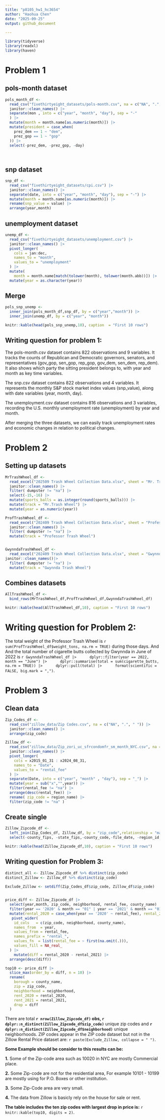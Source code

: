 ```yaml
---
title: "p8105_hw1_hc3654"
author: "Haohua Chen"
date: "2025-09-25"
output: github_document
  
---
```


```r
library(tidyverse)
library(readxl)
library(haven)
```


# Problem 1


## pols-month dataset


```r
pols_month_df <- 
  read_csv("fivethirtyeight_datasets/pols-month.csv", na = c("NA", ".", " ")) |> 
  janitor::clean_names() |> 
  separate(mon , into = c("year", "month", "day"), sep = "-"
  ) |> 
  mutate(month = month.name[as.numeric(month)]) |> 
  mutate(president = case_when(
    prez_dem == 1 ~ "dem",
    prez_gop == 1 ~ "gop"
  )) |> 
  select(-prez_dem, -prez_gop, -day)

  
```

## snp dataset


```r
snp_df <- 
  read_csv("fivethirtyeight_datasets/cpi.csv") |> 
  janitor::clean_names() |> 
  separate(date, into = c("year", "month", "day"), sep = "-") |> 
  mutate(month = month.name[as.numeric(month)]) |> 
  rename(snp_value = value) |> 
  arrange(year,month)

```

## unemployment dataset


```r
unemp_df <- 
  read_csv("fivethirtyeight_datasets/unemployment.csv") |> 
  janitor::clean_names() |> 
  pivot_longer(
    cols = jan:dec,
    names_to = "month",
    values_to = "unemployment"
  ) |> 
  mutate(
    month = month.name[match(tolower(month), tolower(month.abb))]) |> 
  mutate(year = as.character(year))

```
## Merge


```r
pols_snp_unemp <- 
  inner_join(pols_month_df,snp_df, by = c("year","month")) |> 
  inner_join(unemp_df, by = c("year", "month"))

knitr::kable(head(pols_snp_unemp,10), caption  = "First 10 rows")

```


## Writing question for problem 1:

The pols-month.csv dataset contains 822 observations and 9 variables. It tracks the counts of Republican and Democratic governors, senators, and representatives (gov_gop, sen_gop, rep_gop, gov_dem, sen_dem, rep_dem). It also shows which party the sitting president belongs to, with year and month as key time variables.

The snp.csv dataset contains 822 observations and 4 variables. It represents the monthly S&P stock market index values (snp_value), along with date variables (year, month, day).

The unemployment.csv dataset contains 816 observations and 3 variables, recording the U.S. monthly unemployment rate (unemployment) by year and month.

After merging the three datasets, we can easily track unemployment rates and economic changes in relation to political changes.





# Problem 2


## Setting up datasets


```r
MrTrashWheel_df <- 
  read_excel("202509 Trash Wheel Collection Data.xlsx", sheet = "Mr. Trash Wheel" , na = c("NA", ".", " ")) |> 
  janitor::clean_names() |> 
  filter( dumpster != "na") |> 
  select(-15,-16) |> 
  mutate(sports_balls = as.integer(round(sports_balls))) |> 
  mutate(track = "Mr.Trash Wheel") |> 
  mutate(year = as.numeric(year))

ProfTrashWheel_df <- 
  read_excel("202409 Trash Wheel Collection Data.xlsx", sheet = "Professor Trash Wheel", na = c("NA", ".", " ")) |> 
  janitor::clean_names() |> 
  filter( dumpster != "na") |> 
  mutate(track = "Professor Trash Wheel")


GwynndaTrashWheel_df <- 
  read_excel("202409 Trash Wheel Collection Data.xlsx", sheet = "Gwynnda Trash Wheel", na = c("NA", ".", " ")) |> 
janitor::clean_names()|> 
  filter( dumpster != "na") |> 
  mutate(track = "Gwynnda Trash Wheel")
```


## Combines datasets


```r
AllTrashWheel_df <- 
  bind_rows(MrTrashWheel_df,ProfTrashWheel_df,GwynndaTrashWheel_df)

knitr::kable(head(AllTrashWheel_df,10), caption = "First 10 rows")
```

# Writing question for Problem 2:

The total weight of the Professor Trash Wheel is `r sum(ProfTrashWheel_df$weight_tons, na.rm = TRUE)` during those days. And 
And the total number of cigarette butts collected by Gwynnda in June of 2022 is  `r GwynndaTrashWheel_df |> 
    dplyr::filter(year == 2022, month == "June") |> 
    dplyr::summarise(total = sum(cigarette_butts, na.rm = TRUE)) |> 
    dplyr::pull(total) |> 
    format(scientific = FALSE, big.mark = ",")`.


# Problem 3


## Clean data

```r
Zip_Codes_df <- 
  read_csv("zillow_data/Zip Codes.csv", na = c("NA", ".", " ")) |> 
  janitor::clean_names() |> 
  arrange(zip_code)

Zillow_df <- 
  read_csv("zillow_data/Zip_zori_uc_sfrcondomfr_sm_month_NYC.csv", na = c("NA", ".", " ")) |> 
  janitor::clean_names() |> 
  pivot_longer(
    cols = x2015_01_31 : x2024_08_31,
    names_to = "Date",
    values_to = "rental_fee"
  ) |> 
  separate(Date, into = c("year", "month" , "day"), sep = "_") |> 
  mutate(year = sub("x","",year)) |> 
  filter(rental_fee != "na") |> 
  arrange(desc(rental_fee)) |> 
  rename( zip_code = region_name) |> 
  filter(zip_code != "na" )
```

## Create single 

```r
Zillow_Zipcode_df <-  
  left_join(Zip_Codes_df, Zillow_df, by = "zip_code",relationship = "many-to-many") |> 
  select(-county_fips, -state_fips,-county_code,-file_date, -region_id, -size_rank, -region_type, -metro, -state_name)

knitr::kable(head(Zillow_Zipcode_df,10), caption = "First 10 rows")
```

## Writing question for Problem 3: 
```r
distinct_all <- Zillow_Zipcode_df %>% distinct(zip_code)
distinct_Zillow <- Zillow_df %>% distinct(zip_code)

Exclude_Zillow <- setdiff(Zip_Codes_df$zip_code, Zillow_df$zip_code)
  
```

```r
price_diff <- Zillow_Zipcode_df |> 
  select(year,month, zip_code, neighborhood, rental_fee, county_name) |> 
  filter(year == '2020' & month == "01" | year == '2021' & month == "01") |> 
  mutate(rental_2020 = case_when(year == '2020' ~ rental_fee), rental_2021 = case_when(year == "2021" ~ rental_fee)) |> 
   pivot_wider(
    id_cols   = c(zip_code, neighborhood, county_name),   
    names_from  = year,                                  
    values_from = rental_fee,                           
    names_prefix = "rental_",                             
    values_fn  = list(rental_fee = ~ first(na.omit(.))),  
    values_fill = NA_real_                                
  ) |> 
    mutate(diff = rental_2020 - rental_2021) |> 
  arrange(desc(diff))

top10 <- price_diff |> 
  slice_max(order_by = diff, n = 10) |> 
  rename(
    borough = county_name,
    zip = zip_code,
    neighborhood = neighborhood,
    rent_2020 = rental_2020,
    rent_2021 = rental_2021,
    drop = diff
  )

```




There are total **`r nrow(Zillow_Zipcode_df)` obs, `r dplyr::n_distinct(Zillow_Zipcode_df$zip_code)`** unique zip codes and **`r dplyr::n_distinct(Zillow_Zipcode_df$neighborhood)`** unique neighborhoods. 
ZIP codes appear in the ZIP code dataset but not in the Zillow Rental Price dataset are: `r paste(Exclude_Zillow, collapse = " ")`.

**Some Example should be consider to this results can be:**

**1.** Some of the Zip-code area such as 10020 in NYC are mostly Commercial place.

**2.** Some Zip-code are not for the residential area, For example 10101 - 10199 are mostly using for P.O. Boxes or other institution.

**3.** Some Zip-Code area are very small.

**4.** The data from Zillow is basicly rely on the house for sale or rent.

**The table includes the ten zip codes with largest drop in price is:** `r knitr::kable(top10, digits = 2)`.





